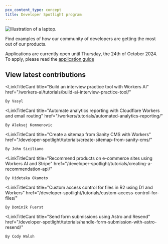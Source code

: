 ```yaml
---
pcx_content_type: concept
title: Developer Spotlight program
---
```



![Illustration of a laptop.](~/assets/images/developer_spotlight/developer_spotlight.png)

Find examples of how our community of developers are getting the most out of our products.

Applications are currently open until Thursday, the 24th of October 2024. To apply, please read the [application guide](/developer-spotlight/application-guide/)

## View latest contributions

<LinkTitleCard
	title="Build an interview practice tool with Workers AI"
	href="/workers-ai/tutorials/build-ai-interview-practice-tool/"
>
	By Vasyl
</LinkTitleCard>

<LinkTitleCard
	title="Automate analytics reporting with Cloudflare Workers and email routing"
	href="/workers/tutorials/automated-analytics-reporting/"
>
	By Aleksej Komnenovic
</LinkTitleCard>

<LinkTitleCard
	title="Create a sitemap from Sanity CMS with Workers"
	href="/developer-spotlight/tutorials/create-sitemap-from-sanity-cms/"
>
	By John Siciliano
</LinkTitleCard>

<LinkTitleCard
	title="Recommend products on e-commerce sites using Workers AI and Stripe"
	href="/developer-spotlight/tutorials/creating-a-recommendation-api/"
>
	By Hidetaka Okamoto
</LinkTitleCard>

<LinkTitleCard
	title="Custom access control for files in R2 using D1 and Workers"
	href="/developer-spotlight/tutorials/custom-access-control-for-files/"
>
	By Dominik Fuerst
</LinkTitleCard>

<LinkTitleCard
	title="Send form submissions using Astro and Resend"
	href="/developer-spotlight/tutorials/handle-form-submission-with-astro-resend/"
>
	By Cody Walsh
</LinkTitleCard>
